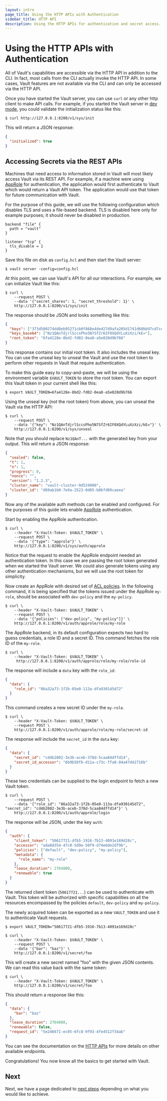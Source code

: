 ```yaml
---
layout: intro
page_title: Using the HTTP APIs with Authentication
sidebar_title: HTTP API
description: Using the HTTP APIs for authentication and secret access.
---
```


# Using the HTTP APIs with Authentication

All of Vault's capabilities are accessible via the HTTP API in addition to the
CLI. In fact, most calls from the CLI actually invoke the HTTP API. In some
cases, Vault features are not available via the CLI and can only be accessed
via the HTTP API.

Once you have started the Vault server, you can use `curl` or any other http
client to make API calls. For example, if you started the Vault server in
[dev mode](/vault/docs/concepts/dev-server), you could validate the
initialization status like this:

```shell-session
$ curl http://127.0.0.1:8200/v1/sys/init
```

This will return a JSON response:

```json
{
  "initialized": true
}
```

## Accessing Secrets via the REST APIs

Machines that need access to information stored in Vault will most likely
access Vault via its REST API. For example, if a machine were using
[AppRole](/vault/docs/auth/approle) for authentication, the application would
first authenticate to Vault which would return a Vault API token. The
application would use that token for future communication with Vault.

For the purpose of this guide, we will use the following configuration which
disables TLS and uses a file-based backend. TLS is disabled here only for
example purposes; it should never be disabled in production.

```hcl
backend "file" {
  path = "vault"
}

listener "tcp" {
  tls_disable = 1
}
```

Save this file on disk as `config.hcl` and then start the Vault server:

```shell-session
$ vault server -config=config.hcl
```

At this point, we can use Vault's API for all our interactions. For example, we
can initialize Vault like this:

```shell-session
$ curl \
    --request POST \
    --data '{"secret_shares": 1, "secret_threshold": 1}' \
    http://127.0.0.1:8200/v1/sys/init
```

The response should be JSON and looks something like this:

```json
{
  "keys": ["373d500274dd8eb95271cb0f868e4ded27d9afa205d1741d60bb97cd7ce2fe41"],
  "keys_base64": ["Nz1QAnTdjrlSccsPho5N7SfZr6IF0XQdYLuXzXzi/kE="],
  "root_token": "6fa4128e-8bd2-fd02-0ea8-a5e020d9b766"
}
```

This response contains our initial root token. It also includes the unseal key.
You can use the unseal key to unseal the Vault and use the root token to perform
other requests in Vault that require authentication.

To make this guide easy to copy-and-paste, we will be using the environment
variable `$VAULT_TOKEN` to store the root token. You can export this Vault
token in your current shell like this:

```shell-session
$ export VAULT_TOKEN=6fa4128e-8bd2-fd02-0ea8-a5e020d9b766
```

Using the unseal key (not the root token) from above, you can unseal the Vault
via the HTTP API:

```shell-session
$ curl \
    --request POST \
    --data '{"key": "Nz1QAnTdjrlSccsPho5N7SfZr6IF0XQdYLuXzXzi/kE="}' \
    http://127.0.0.1:8200/v1/sys/unseal
```

Note that you should replace `Nz1QAnT...` with the generated key from your
output. This will return a JSON response:

```json
{
  "sealed": false,
  "t": 1,
  "n": 1,
  "progress": 0,
  "nonce": "",
  "version": "1.2.3",
  "cluster_name": "vault-cluster-9d524900",
  "cluster_id": "d69ab1b0-7e9a-2523-0d05-b0bfd09caeea"
}
```

Now any of the available auth methods can be enabled and configured.
For the purposes of this guide lets enable [AppRole](/vault/docs/auth/approle)
authentication.

Start by enabling the AppRole authentication.

```shell-session
$ curl \
    --header "X-Vault-Token: $VAULT_TOKEN" \
    --request POST \
    --data '{"type": "approle"}' \
    http://127.0.0.1:8200/v1/sys/auth/approle
```

Notice that the request to enable the AppRole endpoint needed an authentication
token. In this case we are passing the root token generated when we started
the Vault server. We could also generate tokens using any other authentication
mechanisms, but we will use the root token for simplicity.

Now create an AppRole with desired set of [ACL
policies](/vault/docs/concepts/policies). In the following command, it is being
specified that the tokens issued under the AppRole `my-role`, should be
associated with `dev-policy` and the `my-policy`.

```shell-session
$ curl \
    --header "X-Vault-Token: $VAULT_TOKEN" \
    --request POST \
    --data '{"policies": ["dev-policy", "my-policy"]}' \
    http://127.0.0.1:8200/v1/auth/approle/role/my-role
```

The AppRole backend, in its default configuration expects two hard to guess
credentials, a role ID and a secret ID. This command fetches the role ID of the
`my-role`.

```shell-session
$ curl \
    --header "X-Vault-Token: $VAULT_TOKEN" \
     http://127.0.0.1:8200/v1/auth/approle/role/my-role/role-id
```

The response will include a `data` key with the `role_id`:

```json
{
  "data": {
    "role_id": "86a32a73-1f2b-05e0-113a-dfa930145d72"
  }
}
```

This command creates a new secret ID under the `my-role`.

```shell-session
$ curl \
    --header "X-Vault-Token: $VAULT_TOKEN" \
    --request POST \
    http://127.0.0.1:8200/v1/auth/approle/role/my-role/secret-id
```

The response will include the `secret_id` in the `data` key:

```json
{
  "data": {
    "secret_id": "cd4b2002-3e3b-aceb-378d-5caa84dffd14",
    "secret_id_accessor": "6b9b58f6-d11a-c73c-ffa8-04a47d42716b"
  }
}
```

These two credentials can be supplied to the login endpoint to fetch a new
Vault token.

```shell-session
$ curl \
    --request POST \
    --data '{"role_id": "86a32a73-1f2b-05e0-113a-dfa930145d72", "secret_id": "cd4b2002-3e3b-aceb-378d-5caa84dffd14"}' \
    http://127.0.0.1:8200/v1/auth/approle/login
```

The response will be JSON, under the key `auth`:

```json
{
  "auth": {
    "client_token": "50617721-dfb5-1916-7b13-4091e169d28c",
    "accessor": "ada8d354-47c0-5d9e-50f9-d74e6de2df9b",
    "policies": ["default", "dev-policy", "my-policy"],
    "metadata": {
      "role_name": "my-role"
    },
    "lease_duration": 2764800,
    "renewable": true
  }
}
```

The returned client token (`50617721...`) can be used to authenticate with
Vault. This token will be authorized with specific capabilities on all the
resources encompassed by the policies `default`, `dev-policy` and `my-policy`.

The newly acquired token can be exported as a new `VAULT_TOKEN` and use it to
authenticate Vault requests.

```shell-session
$ export VAULT_TOKEN="50617721-dfb5-1916-7b13-4091e169d28c"
```

```shell-session
$ curl \
    --header "X-Vault-Token: $VAULT_TOKEN" \
    --request POST \
    --data '{"bar": "baz"}' \
    http://127.0.0.1:8200/v1/secret/foo
```

This will create a new secret named "foo" with the given JSON contents. We can
read this value back with the same token:

```shell-session
$ curl \
    --header "X-Vault-Token: $VAULT_TOKEN" \
    http://127.0.0.1:8200/v1/secret/foo
```

This should return a response like this:

```json
{
  "data": {
    "bar": "baz"
  },
  "lease_duration": 2764800,
  "renewable": false,
  "request_id": "5e246671-ec05-6fc8-9f93-4fe4512f34ab"
}
```

You can see the documentation on the [HTTP APIs](/api) for
more details on other available endpoints.

Congratulations! You now know all the basics to get started with Vault.

## Next

Next, we have a page dedicated to [next
steps](/intro/getting-started/next-steps) depending on what you would like
to achieve.
